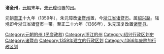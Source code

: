 '''诸全州'''，[[元朝|元朝]]末年，[[朱元璋|朱元璋]]设置的[[州|州]]。

元朝[[至正|至正]]十九年（1359年），朱元璋改[[诸暨州|诸暨州]]置，今[[浙江省|浙江省]][[诸暨市|诸暨市]]。属[[紹興路|绍兴路]]。辖境即今浙江省诸暨市一带。至正二十六年（1366年），朱元璋复改置[[诸暨县|诸暨县]]。 

{{元朝行政区划小作品}}
{{DEFAULTSORT:Z}}
[[Category:元朝的州_(民变政权)|Category:元朝的州 (民变政权)]]
[[Category:浙江的州|Category:浙江的州]]
[[Category:绍兴行政区划史|Category:绍兴行政区划史]]
[[Category:诸暨市|Category:诸暨市]]
[[Category:1359年建立的行政区划|Category:1359年建立的行政区划]]
[[Category:1366年废除的行政区划|Category:1366年废除的行政区划]]